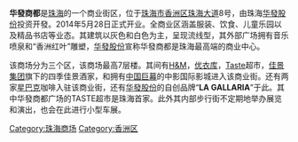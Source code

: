 {{expand|time=2015-01-05T13:48:01+00:00}}
{{unreferenced|time=2015-01-05T13:48:01+00:00}}
'''华發商都'''是[[珠海|珠海]]的一个商业街区，位于[[珠海市|珠海市]][[香洲区|香洲区]][[珠海大道|珠海大道]]8号，由珠海[[华發股份|华發股份]]投资开發。2014年5月28日正式开业。全商业区涵盖服装、饮食、儿童乐园以及精品书店等业态。其建筑以灰色和白色为主，呈现流线型，其外部广场拥有音乐喷泉和“香洲红叶”雕塑，[[华發股份|华發股份]]宣称华發商都是珠海最高端的商业中心。

该商场分为三个区，该商场最高7层楼。其间有[[H&M|H&M]]，[[优衣库|优衣库]]，[[Taste|Taste]]超市，[[佳景集团|佳景集团]]旗下的四季佳景酒家，和拥有[[中国巨幕|中国巨幕]]的中影国际影城进入该商业街。还有两家[[星巴克|星巴克]]咖啡入驻该商业街，还有[[华發股份|华發股份]]的自创品牌“'''LA GALLARIA'''”于此。其中华發商都广场的TASTE超市是珠海首家。此外其内部步行街不定期地举办展览和演出，也会在此进行小型车展。
{{珠海话题}}

[[Category:珠海商场|Category:珠海商场]]
[[Category:香洲区|Category:香洲区]]